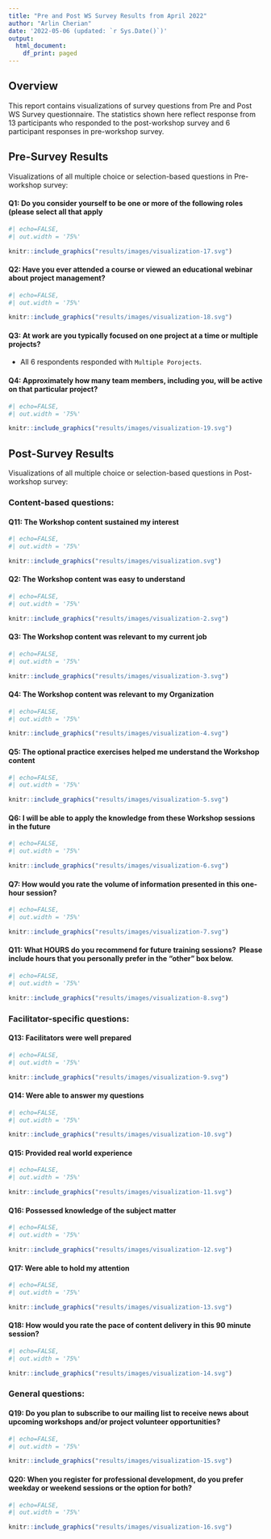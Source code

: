 ```yaml
---
title: "Pre and Post WS Survey Results from April 2022"
author: "Arlin Cherian"
date: '2022-05-06 (updated: `r Sys.Date()`)'
output:
  html_document:
    df_print: paged
---
```


## Overview 

This report contains visualizations of survey questions from Pre and Post WS Survey questionnaire. The statistics shown here reflect response from 13 participants who responded to the post-workshop survey and 6 participant responses in pre-workshop survey. 

## Pre-Survey Results   

Visualizations of all multiple choice or selection-based questions in Pre-workshop survey:   

#### Q1: Do you consider yourself to be one or more of the following roles (please select all that apply

```r
#| echo=FALSE, 
#| out.width = '75%'

knitr::include_graphics("results/images/visualization-17.svg")
```


#### Q2: Have you ever attended a course or viewed an educational webinar about project management?   

```r
#| echo=FALSE, 
#| out.width = '75%'

knitr::include_graphics("results/images/visualization-18.svg")
```


#### Q3: At work are you typically focused on one project at a time or multiple projects?  

- All 6 respondents responded with `Multiple Porojects`.  


#### Q4: Approximately how many team members, including you, will be active on that particular project?   

```r
#| echo=FALSE, 
#| out.width = '75%'

knitr::include_graphics("results/images/visualization-19.svg")
```

## Post-Survey Results

Visualizations of all multiple choice or selection-based questions in Post-workshop survey: 

### Content-based questions:  

#### Q11: The Workshop content sustained my interest

```r
#| echo=FALSE, 
#| out.width = '75%'

knitr::include_graphics("results/images/visualization.svg")
```


#### Q2: The Workshop content was easy to understand  

```r
#| echo=FALSE, 
#| out.width = '75%'

knitr::include_graphics("results/images/visualization-2.svg")
```


#### Q3: The Workshop content was relevant to my current job  

```r
#| echo=FALSE, 
#| out.width = '75%'

knitr::include_graphics("results/images/visualization-3.svg")
```


#### Q4: The Workshop content was relevant to my Organization  

```r
#| echo=FALSE, 
#| out.width = '75%'

knitr::include_graphics("results/images/visualization-4.svg")
```


#### Q5: The optional practice exercises helped me understand the Workshop content

```r
#| echo=FALSE, 
#| out.width = '75%'

knitr::include_graphics("results/images/visualization-5.svg")
```


#### Q6: I will be able to apply the knowledge from these Workshop sessions in the future

```r
#| echo=FALSE, 
#| out.width = '75%'

knitr::include_graphics("results/images/visualization-6.svg")
```


#### Q7: How would you rate the volume of information presented in this one-hour session?

```r
#| echo=FALSE, 
#| out.width = '75%'

knitr::include_graphics("results/images/visualization-7.svg")
```


#### Q11: What HOURS do you recommend for future training sessions?  Please include hours that you personally prefer in the "other" box below.

```r
#| echo=FALSE, 
#| out.width = '75%'

knitr::include_graphics("results/images/visualization-8.svg")
```

### Facilitator-specific questions:  

#### Q13: Facilitators were well prepared

```r
#| echo=FALSE, 
#| out.width = '75%'

knitr::include_graphics("results/images/visualization-9.svg")
```


#### Q14: Were able to answer my questions

```r
#| echo=FALSE, 
#| out.width = '75%'

knitr::include_graphics("results/images/visualization-10.svg")
```


#### Q15: Provided real world experience

```r
#| echo=FALSE, 
#| out.width = '75%'

knitr::include_graphics("results/images/visualization-11.svg")
```


#### Q16: Possessed knowledge of the subject matter

```r
#| echo=FALSE, 
#| out.width = '75%'

knitr::include_graphics("results/images/visualization-12.svg")
```


#### Q17: Were able to hold my attention

```r
#| echo=FALSE, 
#| out.width = '75%'

knitr::include_graphics("results/images/visualization-13.svg")
```


#### Q18: How would you rate the pace of content delivery in this 90 minute session?

```r
#| echo=FALSE, 
#| out.width = '75%'

knitr::include_graphics("results/images/visualization-14.svg")
```

### General questions:  

#### Q19: Do you plan to subscribe to our mailing list to receive news about upcoming workshops and/or project volunteer opportunities?

```r
#| echo=FALSE, 
#| out.width = '75%'

knitr::include_graphics("results/images/visualization-15.svg")
```


#### Q20: When you register for professional development, do you prefer weekday or weekend sessions or the option for both?

```r
#| echo=FALSE, 
#| out.width = '75%'

knitr::include_graphics("results/images/visualization-16.svg")
```

